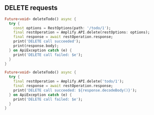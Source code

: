 ## DELETE requests

<BlockSwitcher>

<Block name="Stable (Mobile)">

  ```dart
  Future<void> deleteTodo() async {
    try {
      const options = RestOptions(path: '/todo/1');
      final restOperation = Amplify.API.delete(restOptions: options);
      final response = await restOperation.response;
      print('DELETE call succeeded');
      print(response.body);
    } on ApiException catch (e) {
      print('DELETE call failed: $e');
    }
  }
  ```

</Block>

<Block name = "Developer Preview (Mobile, Web & Desktop)">

  ```dart
  Future<void> deleteTodo() async {
    try {
      final restOperation = Amplify.API.delete('todo/1');
      final response = await restOperation.response;
      print('DELETE call succeeded: ${response.decodeBody()}');
    } on ApiException catch (e) {
      print('DELETE call failed: $e');
    }
  }
  ```
  
</Block>

</BlockSwitcher>
